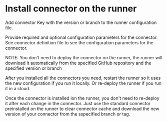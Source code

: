 # Install connector on the runner

Add connector Key with the version or branch to the runner configuration file.

Provide required and optional configuration parameters for the connector.
See connector definition file to see the configuration parameters for the connector.

NOTE: You don't need to deploy the connector on the runner, the runner will download it automatically from the specified GitHub repository and the specified version or branch

After you installed all the connectors you need, restart the runner so it uses the new configuration if you run it locally.
Or re-deploy the runner if you run it in a cloud.

Once the connector is installed ion the runner, you don't need to re-deploy it after each change in the connector. Just use the standard connector preinstalled on the runner to clear connector cache and download the new version of your connector from the sspecified branch or tag.
